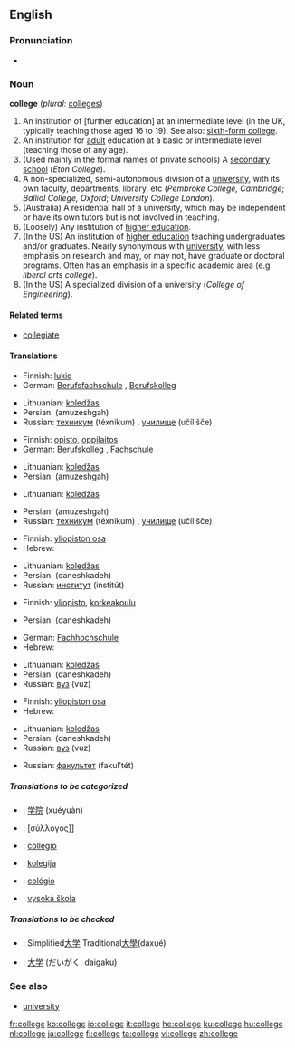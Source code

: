 {{see|collège}}

==English==

===Pronunciation===
*{{audio|en-us-college.ogg|Audio (US)}}

===Noun===
'''college''' (''plural:'' [[colleges]])
# An institution of [further education] at an intermediate level (in the UK, typically teaching those aged 16 to 19).  See also: [[sixth-form college]].
# An institution for [[adult]] education at a basic or intermediate level (teaching those of any age).
# (Used mainly in the formal names of private schools) A [[secondary school]] (''Eton College'').
# A non-specialized, semi-autonomous division of a [[university]], with its own faculty, departments, library, etc (''Pembroke College, Cambridge''; ''Balliol College, Oxford''; ''University College London'').
# (Australia) A residential hall of a university, which may be independent or have its own tutors but is not involved in teaching.
# (Loosely) Any institution of [[higher education]].
# (In the US) An institution of [[higher education]] teaching undergraduates and/or graduates.  Nearly synonymous with [[university]], with less emphasis on research and may, or may not, have graduate or doctoral programs.  Often has an emphasis in a specific academic area (e.g. ''liberal arts college'').  
# (In the US) A specialized division of a university (''College of Engineering'').

====Related terms====
*[[collegiate]]

====Translations====
{{trans-top|An institution of [further education] at an intermediate level}}
*Finnish: [[lukio]]
*German: [[Berufsfachschule]] {{f}}, [[Berufskolleg]] {{n}}
{{trans-mid}}
*Lithuanian: [[koledžas]] {{m}}
*Persian: {{FAchar|[[آموزشگاه]]}} (amuzeshgah)
*Russian: [[техникум]] (téxnikum) {{m}}, [[училище]] (učílišče) {{n}}
{{trans-bottom}}

{{trans-top|An institution for adult education at a basic or intermediate level}}
*Finnish: [[opisto]], [[oppilaitos]]
*German: [[Berufskolleg]] {{n}}, [[Fachschule]] {{f}}
{{trans-mid}}
*Lithuanian: [[koledžas]] {{m}}
*Persian: {{FAchar|[[آموزشگاه]]}} (amuzeshgah)
{{trans-bottom}}

{{trans-top|(Used mainly in the formal names of private schools) A secondary school}}
*Lithuanian: [[koledžas]] {{m}}
{{trans-mid}}
*Persian: {{FAchar|[[آموزشگاه]]}} (amuzeshgah)
*Russian: [[техникум]] (téxnikum) {{m}}, [[училище]] (učílišče) {{n}}
{{trans-bottom}}

{{trans-top|A non-specialized, semi-autonomous division of a university, with its own faculty, departments, library, etc}}
*Finnish: [[yliopiston osa]]
*Hebrew: {{he-translation|מכללה|mikhlalá}} {{f}}
{{trans-mid}}
*Lithuanian: [[koledžas]] {{m}}
*Persian: {{FAchar|[[دانشكده]]}} (daneshkadeh)
*Russian: [[институт]] (institút) {{m}}
{{trans-bottom}}

{{trans-top|A residential hall of a university, which may be independent or have its own tutors but is not involved in teaching}}
*Finnish: [[yliopisto]], [[korkeakoulu]]
{{trans-mid}}
*Persian: {{FAchar|[[دانشكده]]}} (daneshkadeh)
{{trans-bottom}}

{{trans-top|Any institution of higher education}}
*German: [[Fachhochschule]] {{f}}
*Hebrew: {{he-translation|מכללה|mikhlalá}} {{f}}
{{trans-mid}}
*Lithuanian: [[koledžas]] {{m}}
*Persian: {{FAchar|[[دانشكده]]}} (daneshkadeh)
*Russian: [[вуз]] (vuz) {{m}}
{{trans-bottom}}

{{trans-top|An institution of higher education teaching undergraduates and/or graduates}}
*Finnish: [[yliopiston osa]]
*Hebrew: {{he-translation|מכללה|mikhlalá}} {{f}}
{{trans-mid}}
*Lithuanian: [[koledžas]] {{m}}
*Persian: {{FAchar|[[دانشكده]]}} (daneshkadeh)
*Russian: [[вуз]] (vuz) {{m}}
{{trans-bottom}}

{{trans-top|A specialized division of a university}}
*Russian: [[факультет]] (fakul’tét) {{m}}
{{trans-mid}}
{{trans-bottom}}

=====Translations to be categorized=====
{{checktrans}}
{{top}}
*{{ttbc|Chinese}}: [[学院]] (xuéyuàn)
*{{ttbc|Greek}}: [σύλλογος]] {{m}}
*{{ttbc|Interlingua}}: [[collegio]]
{{mid}}
*{{ttbc|Lithuanian}}: [[kolegija]] {{f}}
*{{ttbc|Portuguese}}: [[colégio]] {{m}}
*{{ttbc|Slovak}}: [[vysoká škola]] {{f}}
{{bottom}}

=====Translations to be checked=====
{{checktrans}}
{{top}}
*{{ttbc|Chinese}}: Simplified[[大学]] Traditional[[大學]](dàxué)
*{{ttbc|Japanese}}: [[大学]] (だいがく, daigaku)
{{bottom}}

===See also===
*[[university]]

[[fr:college]]
[[ko:college]]
[[io:college]]
[[it:college]]
[[he:college]]
[[ku:college]]
[[hu:college]]
[[nl:college]]
[[ja:college]]
[[fi:college]]
[[ta:college]]
[[vi:college]]
[[zh:college]]